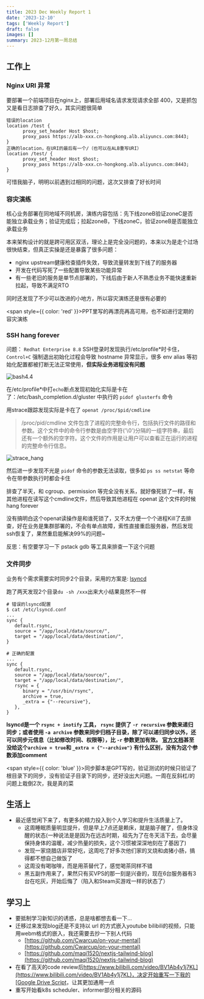 ```yaml
---
title: 2023 Dec Weekly Report 1
date: '2023-12-10'
tags: ['Weekly Report']
draft: false
images: []
summary: 2023-12月第一周总结
---
```


<TOCInline toc={props.toc}/>

## 工作上

### Nginx URI 异常

要部署一个前端项目在nginx上，部署后用域名请求发现请求全部 400，又是抓包又是看日志排查了好久，其实问题很简单
```
错误的location
location /test {
      proxy_set_header Host $host;
      proxy_pass https://alb-xxx.cn-hongkong.alb.aliyuncs.com:8443;
}
正确的location，在URI的最后有一个/（也可以在ALB重写URI）
location /test/ {
      proxy_set_header Host $host;
      proxy_pass https://alb-xxx.cn-hongkong.alb.aliyuncs.com:8443;
}
```
可惜我脑子，明明以前遇到过相同的问题，这次又排查了好长时间

### 容灾演练

核心业务部署在同地域不同机房，演练内容包括：先下线zoneB验证zoneC是否能独立承载业务；验证完成后；拉起zoneB，下线zoneC，验证zoneB是否能独立承载业务

本来架构设计的就是跨可用区双活，理论上是完全没问题的，本来以为是走个过场很快结束，但真正实操是还是暴露了很多问题：

- nginx upstream健康检查插件失效，导致流量转发到下线了的服务器
- 开发在代码写死了一些配置导致某些功能异常
- 有一些老旧的服务是单节点部署的，下线后由于新人不熟悉业务不能快速重新拉起，导致不满足RTO

同时还发现了不少可以改进的小地方，所以容灾演练还是很有必要的


<span style={{ color: 'red' }}>PPT里写的再漂亮再高可用，也不如进行定期的容灾演练</span>



### SSH hang forever

问题： `Redhat Enterprise 8.8` SSH登录时发现执行/etc/profile*时卡住，`Control+C` 强制退出初始化过程会导致 hostname 异常显示，很多 env alias 等初始化配置都被打断无法正常使用，**但实际业务进程没有问题**

![bash4.4](/static/images/bash4_4err.png)


在/etc/profile*中打`echo`断点发现初始化实际是卡在了：/etc/bash_completion.d/gluster 中执行的 `pidof glusterfs` 命令

用strace跟踪发现实际是卡在了 `openat /proc/$pid/cmdline`

> /proc/pid/cmdline 文件包含了进程的完整命令行，包括执行文件的路径和参数。这个文件中的命令行参数是由空字符('\0')分隔的一组字符串，最后还有一个额外的空字符。这个文件的作用是让用户可以查看正在运行的进程的完整命令行信息。

![strace_hang](/static/images/strace_hang.png)

然后进一步发现不光是 `pidof` 命令的参数无法读取，很多如 `ps ss netstat` 等命令在带参数执行时都会卡住

排查了半天，和 cgroup、permission 等完全没有关系，就好像死锁了一样，有其他进程在读写这个cmdline文件，然后导致其他进程在 openat 这个文件的时候hang forever

没有搞明白这个openat读操作是和谁死锁了，又不太方便一个个进程Kill了去排查，好在业务是集群部署的，不会有单点故障，索性直接重启服务器，然后发现ssh恢复了，果然重启能解决99%的问题~

反思：有空要学习一下 pstack gdb 等工具来排查一下这个问题

### 文件同步

业务有个需求需要实时同步2个目录，采用的方案是: [lsyncd](https://github.com/lsyncd/lsyncd)

跑了两天发现2个目录`du -sh /xxx`出来大小结果竟然不一样

```shell
# 错误的lsyncd配置
$ cat /etc/lsyncd.conf
...
sync {
   default.rsync,
   source = "/app/local/data/source/",
   target = "/app/local/data/destination/",
}
```

```shell
# 正确的配置
...
sync {
   default.rsync,
   source = "/app/local/data/source/",
   target = "/app/local/data/destination/",
   rsync = {
      binary = "/usr/bin/rsync",
      archive = true,
      _extra = {"--recursive"},
   },
}
```
**lsyncd是一个 `rsync + inotify` 工具， `rsync` 提供了 `-r recursive` 参数来递归同步；或者使用 `-a archive` 参数来同步归档子目录，除了可以递归同步以外，还可以同步元信息（比如修改时间、权限等），比 `-r` 参数更加有效。
[官方文档](https://lsyncd.github.io/lsyncd/manual/config/layer4/)甚至没给这个`archive = true`和 `_extra = {"--archive"}` 有什么区别，没有为这个参数添加comment**


<span style={{ color: 'blue' }}>同步脚本是GPT写的，验证测试的时候只验证了根目录下的同步，没有验证子目录下的同步，还好没出大问题。一周在反斜杠/的问题上栽倒2次，我是真的菜</span>

## 生活上

- 最近感觉闲下来了，有更多的精力投入到个人学习和提升生活质量上了。
    - 这周睡眠质量明显提升，但是早上7点还是赖床，就是脑子醒了，但身体没醒的状态(一种说法是是因为在远古时期，祖先为了在冬天活下去，会尽量保持身体的温暖，减少热量的损失，这个习惯被深深地刻在了基因了)
    - 发现一家烧腊店非常好吃，这周吃了好多次他们家的叉烧和卤猪小肠，搞得都不想自己做饭了
    - 这周没有喝咖啡，而是用茶替代了，感觉喝茶同样不错
    - 黑五副作用来了，果然只有买VPS的那一刻是兴奋的，现在6台服务器有3台在吃灰，开始后悔了（陷入和Steam买游戏一样的状态了）


## 学习上

- 要抵制学习新知识的诱惑，总是啥都想去看一下...
- 迁移过来发现blog还是不支持以 url 的方式嵌入youtube bilibili的视频，只能用webm格式的嵌入，我还需要去抄一下别人代码
    - [https://github.com/Cwarcup/on-your-mental](https://github.com/Cwarcup/on-your-mental)
    - [https://github.com/maqi1520/nextjs-tailwind-blog](https://github.com/maqi1520/nextjs-tailwind-blog)
- 在看了高天的code review后[https://www.bilibili.com/video/BV1Ab4y1j7KL](https://www.bilibili.com/video/BV1Ab4y1j7KL)，决定开始重写一下我的[Google Drive Script](https://github.com/0utsiderZhong/SyncDataToGoogleDrive)，让其更加通用一点
- 重写开始看k8s scheduler、informer部分相关的源码





